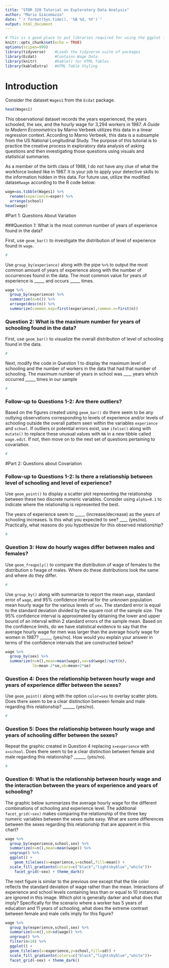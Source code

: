 ```yaml
---
title: "STOR 320 Tutorial on Exploratory Data Analysis"
author: "Mario Giacomazzo"
date: "`r format(Sys.time(), '%B %d, %Y')`"
output: html_document
---
```


```r
# This is a good place to put libraries required for using the ggplot function
knitr::opts_chunk$set(echo = TRUE)
options(scipen=999)
library(tidyverse)    #Loads the tidyverse suite of packages
library(Ecdat)        #Contains Wage Data
library(knitr)        #kable() for HTML Tables
library(kableExtra)   #HTML Table Styling
```

# Introduction

Consider the dataset `Wages1` from the `Ecdat` package.  
```r
head(Wages1)
```

This observational dataset records the years experienced, the years schooled, the sex, and the hourly wage for 3,294 workers in 1987. *A Guide to Modern Econometrics* by Marno Verbeek utilizes this data in a linear regression context. According to Marno Verbeek, this data is a subsample from the US National Longitudinal Study. The purpose of this tutorial is to practice the creative process in exploratory data analysis of asking questions and then investigating those questions using visuals and statistical summaries. 

As a member of the birth class of 1988, I do not have any clue of what the workforce looked like in 1987. It is your job to apply your detective skills to  the information hidden in this data. For future use, utilize the modified dataset`wage` according to the R code below:

```r
wage=as.tibble(Wages1) %>%
  rename(experience=exper) %>%
  arrange(school)
head(wage)
```

#Part 1: Questions About Variation

###Question 1: What is the most common  number of years of experience found in the data?

First, use `geom_bar()` to investigate the distribution of level of experience found in `wage`.
```r
#
```

Use `group_by(experience)` along with the pipe `%>%` to output the most common amount of years of experience along with the number of occurrences found in the data. The most common value for years of experience is _____ and occurs _____ times.
```r
wage %>%
  group_by(experience) %>%
  summarize(n=n()) %>%
  arrange(desc(n)) %>%
  summarize(common.exp=first(experience),common.n=first(n))
```

### Question 2: What is the maximum number for years of schooling found in the data?

First, use `geom_bar()` to visualize the overall distribution of level of schooling found in the data.

```r
#
```

Next, modify the code in Question 1 to display the maximum level of schooling and the number of workers in the data that had that number of schooling. The maximum number of years in school was ____ years which occurred _____ times in our sample

```r
#
```

### Follow-up to Questions 1-2: Are there outliers?

Based on the figures created using `geom_bar()` do there seem to be any outlying observations corresponding to levels of experience and/or levels of schooling outside the overall pattern seen within the variables `experience` and `school`. If outliers or potential errors exist, use `ifelse()` along with `mutate()` to replace these unusual values with `NA` in a new tibble called `wage.edit`. If not, then move on to the next set of questions pertaining to covariation.

```r
#
```


#Part 2: Questions about Covariation

### Follow-up to Questions 1-2: Is there a relationship between level of schooling and level of experience?

Use `geom_point()` to display a scatter plot representing the relationship between these two discrete numeric variables. Consider using `alpha=0.1` to indicate where the relationship is represented the best.

The years of experience seem to _____ (increase/decrease) as the years of schooling increases. Is this what you expected to see? ____ (yes/no). Practically, what reasons do you hypothesize for this observed relationship?

```r
#
```

### Question 3: How do hourly wages differ between males and females?

Use `geom_freqpoly()` to compare the distribution of wage of females to the distribution o fwage of males. Where do these distributions look the same and where do they differ.

```r
#
```

Use `group_by()` along with summarize to report the mean `wage`, standard error of `wage`, and 95% confidence interval for the unknown population mean hourly wage for the various levels of `sex`. The standard error is equal to the standard deviation divided by the square root of the sample size. The 95% confidence interval is approximated by obtaining the lower and upper bound of an interval within 2 standard errors of the sample mean. Based on the confidence limits, do we have statistical evidence to say that the average hourly wage for men was larger than the average hourly wage for women in 1987? ______ (yes/no). How would you explain your answer in terms of the confidence intervals that are constructed below?

```r
wage %>% 
  group_by(sex) %>%
  summarize(n=n(),mean=mean(wage),se=sd(wage)/sqrt(n),
            lb=mean-2*se,ub=mean+2*se)
```


### Question 4: Does the relationship between hourly wage and years of experience differ between the sexes?

Use `geom_point()` along with the option `color=sex` to overlay scatter plots. Does there seem to be a clear distinction between female and male regarding this relationship? ______ (yes/no).
```r
#
```
 
### Question 5: Does the relationship between hourly wage and years of schooling differ between the sexes?

Repeat the graphic created in Question 4 replacing `x=experience` with `x=school`. Does there seem to be a clear distinction between female and male regarding this relationship? ______ (yes/no).
```r
#
```

### Question 6: What is the relationship between hourly wage and the interaction between the years of experience and years of schooling?

The graphic below summarizes the average hourly wage for the different combinations of schooling and experience level. The additional `facet_grid(~sex)` makes comparing the relationship of the three key numeric variables between the sexes quite easy. What are some differences between the sexes regarding this relationship that are apparent in this chart? 

```r
wage %>%
  group_by(experience,school,sex) %>%
  summarize(n=n(),mean=mean(wage)) %>%
  ungroup() %>%
  ggplot() +
    geom_tile(aes(x=experience,y=school,fill=mean)) +
  scale_fill_gradientn(colors=c("black","lightskyblue","white"))+
    facet_grid(~sex) + theme_dark()
```

The next figure is similar to the previous one except that the tile color reflects the standard deviation of wage rather than the mean. Interactions of experience and school levels containing less than or equal to 10 instances are ignored in this image. Which plot is generally darker and what does that imply? Specifically for the scenario where a worker has 5 years of education and 11 years of schooling, what does the extreme contrast between female and male cells imply for this figure?

```r
wage %>%
  group_by(experience,school,sex) %>%
  summarize(n=n(),sd=sd(wage)) %>%
  ungroup() %>%
  filter(n>10) %>%
  ggplot() +
  geom_tile(aes(x=experience,y=school,fill=sd)) +
  scale_fill_gradientn(colors=c("black","lightskyblue","white"))+
  facet_grid(~sex) + theme_dark()
```












